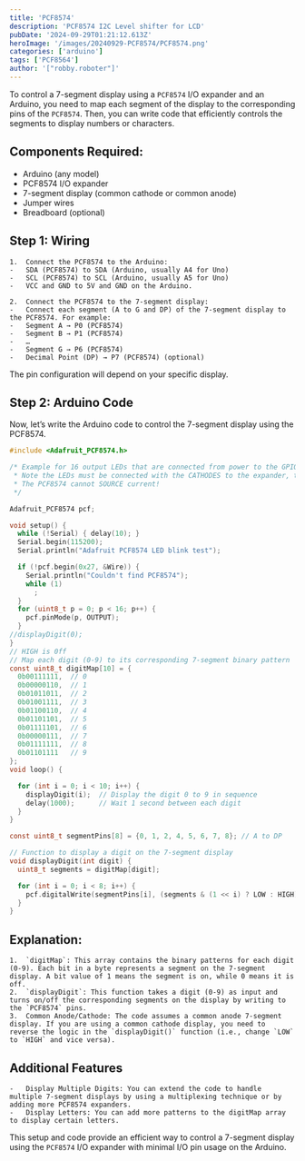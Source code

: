 ```yaml
---
title: 'PCF8574'
description: 'PCF8574 I2C Level shifter for LCD'
pubDate: '2024-09-29T01:21:12.613Z'
heroImage: '/images/20240929-PCF8574/PCF8574.png'
categories: ['arduino']
tags: ['PCF8564']
author: '["robby.roboter"]'
---
```



To control a 7-segment display using a `PCF8574` I/O expander and an Arduino, you need to map each segment of the display to the corresponding pins of the `PCF8574`. 
Then, you can write code that efficiently controls the segments to display numbers or characters.

## Components Required:

-	Arduino (any model)
-	PCF8574 I/O expander
-	7-segment display (common cathode or common anode)
-	Jumper wires
-	Breadboard (optional)

##  Step 1: Wiring

	1.	Connect the PCF8574 to the Arduino:
	-	SDA (PCF8574) to SDA (Arduino, usually A4 for Uno)
	-	SCL (PCF8574) to SCL (Arduino, usually A5 for Uno)
	-	VCC and GND to 5V and GND on the Arduino.
	
	2.	Connect the PCF8574 to the 7-segment display:
	-	Connect each segment (A to G and DP) of the 7-segment display to the PCF8574. For example:
	-	Segment A → P0 (PCF8574)
	-	Segment B → P1 (PCF8574)
	-	…
	-	Segment G → P6 (PCF8574)
	-	Decimal Point (DP) → P7 (PCF8574) (optional)
The pin configuration will depend on your specific display.

##  Step 2: Arduino Code

Now, let’s write the Arduino code to control the 7-segment display using the PCF8574.

```c
#include <Adafruit_PCF8574.h>

/* Example for 16 output LEDs that are connected from power to the GPIO expander pins
 * Note the LEDs must be connected with the CATHODES to the expander, to SINK current!
 * The PCF8574 cannot SOURCE current!
 */

Adafruit_PCF8574 pcf;

void setup() {
  while (!Serial) { delay(10); }
  Serial.begin(115200);
  Serial.println("Adafruit PCF8574 LED blink test");

  if (!pcf.begin(0x27, &Wire)) {
    Serial.println("Couldn't find PCF8574");
    while (1)
      ;
  }
  for (uint8_t p = 0; p < 16; p++) {
    pcf.pinMode(p, OUTPUT);
  }
//displayDigit(0);
}
// HIGH is 0ff
// Map each digit (0-9) to its corresponding 7-segment binary pattern
const uint8_t digitMap[10] = {
  0b00111111,  // 0
  0b00000110,  // 1
  0b01011011,  // 2
  0b01001111,  // 3
  0b01100110,  // 4
  0b01101101,  // 5
  0b01111101,  // 6
  0b00000111,  // 7
  0b01111111,  // 8
  0b01101111   // 9
};
void loop() {

  for (int i = 0; i < 10; i++) {
    displayDigit(i);  // Display the digit 0 to 9 in sequence
    delay(1000);      // Wait 1 second between each digit
  }
}

const uint8_t segmentPins[8] = {0, 1, 2, 4, 5, 6, 7, 8}; // A to DP

// Function to display a digit on the 7-segment display
void displayDigit(int digit) {
  uint8_t segments = digitMap[digit];

  for (int i = 0; i < 8; i++) {
    pcf.digitalWrite(segmentPins[i], (segments & (1 << i) ? LOW : HIGH));
  }
}
```

## Explanation:

	1.	`digitMap`: This array contains the binary patterns for each digit (0-9). Each bit in a byte represents a segment on the 7-segment display. A bit value of 1 means the segment is on, while 0 means it is off.
	2.	`displayDigit`: This function takes a digit (0-9) as input and turns on/off the corresponding segments on the display by writing to the `PCF8574` pins.
	3.	Common Anode/Cathode: The code assumes a common anode 7-segment display. If you are using a common cathode display, you need to reverse the logic in the `displayDigit()` function (i.e., change `LOW` to `HIGH` and vice versa).

## Additional Features

	-	Display Multiple Digits: You can extend the code to handle multiple 7-segment displays by using a multiplexing technique or by adding more PCF8574 expanders.
	-	Display Letters: You can add more patterns to the digitMap array to display certain letters.

This setup and code provide an efficient way to control a 7-segment display using the `PCF8574` I/O expander with minimal I/O pin usage on the Arduino.